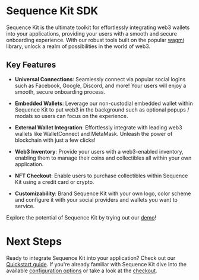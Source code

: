 # Sequence Kit SDK

Sequence Kit is the ultimate toolkit for effortlessly integrating web3 wallets into your applications, providing your users with a smooth and secure onboarding experience. With our robust tools built on the popular [wagmi](https://wagmi.sh/) library, unlock a realm of possibilities in the world of web3.

## Key Features

- **Universal Connections**: Seamlessly connect via popular social logins such as Facebook, Google, Discord, and more! Your users will enjoy a smooth, secure onboarding process.

- **Embedded Wallets**: Leverage our non-custodial embedded wallet within Sequence Kit to put web3 in the background such as optional popups / modals so users can focus on the experience.

- **External Wallet Integration**: Effortlessly integrate with leading web3 wallets like WalletConnect and MetaMask. Unleash the power of blockchain with just a few clicks!

- **Web3 Inventory**: Provide your users with a web3-enabled inventory, enabling them to manage their coins and collectibles all within your own application.

- **NFT Checkout**: Enable users to purchase collectibles within Sequence Kit using a credit card or crypto.

- **Customizability**: Brand Sequence Kit with your own logo, color scheme and configure it with your social providers and wallets you want to service.

Explore the potential of Sequence Kit by trying out our [demo](https://0xsequence.github.io/kit)!

# Next Steps

Ready to integrate Sequence Kit into your application? Check out our [Quickstart guide](/sdk/sequence-kit/getting-started). If you're already familiar with Sequence Kit dive into the available [configuration options](/sdk/sequence-kit/configuration) or take a look at the [checkout](/sdk/sequence-kit/checkout).